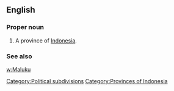 ==English==

===Proper noun===
{{en-proper noun}}

# A province of [[Indonesia]].

===See also===
[[w:Maluku]]

[[Category:Political subdivisions]]
[[Category:Provinces of Indonesia]]